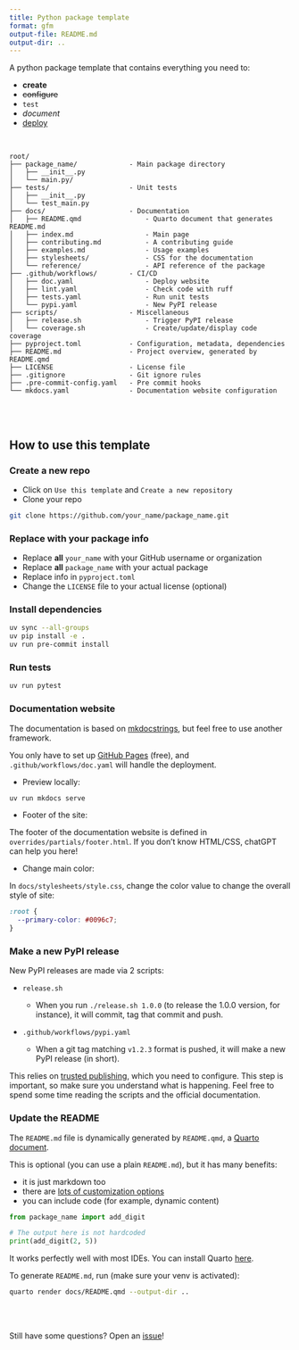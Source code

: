 ```yaml
---
title: Python package template
format: gfm
output-file: README.md
output-dir: ..
---
```


<!-- Automatically generated, uses README.qmd to modify README.md -->

A python package template that contains everything you need to:

- **create**
- ~~configure~~
- `test`
- _document_
- <u>deploy</u>

<br>

```
root/
├── package_name/             - Main package directory
│   ├── __init__.py
│   └── main.py/
├── tests/                    - Unit tests
│   ├── __init__.py
│   └── test_main.py
├── docs/                     - Documentation
│   ├── README.qmd                - Quarto document that generates README.md
│   ├── index.md                  - Main page
│   ├── contributing.md           - A contributing guide
│   ├── examples.md               - Usage examples
│   ├── stylesheets/              - CSS for the documentation
│   └── reference/                - API reference of the package
├── .github/workflows/        - CI/CD
│   ├── doc.yaml                  - Deploy website
│   ├── lint.yaml                 - Check code with ruff
│   ├── tests.yaml                - Run unit tests
│   └── pypi.yaml                 - New PyPI release
├── scripts/                  - Miscellaneous
│   ├── release.sh                - Trigger PyPI release
│   └── coverage.sh               - Create/update/display code coverage
├── pyproject.toml            - Configuration, metadata, dependencies
├── README.md                 - Project overview, generated by README.qmd
├── LICENSE                   - License file
├── .gitignore                - Git ignore rules
├── .pre-commit-config.yaml   - Pre commit hooks
└── mkdocs.yaml               - Documentation website configuration
```

<br><br>



## How to use this template

### Create a new repo

* Click on `Use this template` and `Create a new repository`
* Clone your repo

```bash
git clone https://github.com/your_name/package_name.git
```

### Replace with your package info

* Replace **all** `your_name` with your GitHub username or organization
* Replace **all** `package_name` with your actual package
* Replace info in `pyproject.toml`
* Change the `LICENSE` file to your actual license (optional)

### Install dependencies

```bash
uv sync --all-groups
uv pip install -e .
uv run pre-commit install
```

### Run tests

```bash
uv run pytest
```

### Documentation website

The documentation is based on [mkdocstrings](https://mkdocstrings.github.io/), but feel free to use another framework.

You only have to set up [GitHub Pages](https://pages.github.com/) (free), and `.github/workflows/doc.yaml` will handle the deployment.

* Preview locally:

```bash
uv run mkdocs serve
```

* Footer of the site:

The footer of the documentation website is defined in `overrides/partials/footer.html`. If you don't know HTML/CSS, chatGPT can help you here!

* Change main color:

In `docs/stylesheets/style.css`, change the color value to change the overall style of site:

```css
:root {
  --primary-color: #0096c7;
}
```

### Make a new PyPI release

New PyPI releases are made via 2 scripts:

* `release.sh`

  * When you run `./release.sh 1.0.0` (to release the 1.0.0 version, for instance), it will commit, tag that commit and push.
* `.github/workflows/pypi.yaml`

  * When a git tag matching `v1.2.3` format is pushed, it will make a new PyPI release (in short).

This relies on [trusted publishing](https://docs.pypi.org/trusted-publishers/), which you need to configure. This step is important, so make sure you understand what is happening. Feel free to spend some time reading the scripts and the official documentation.

### Update the README

The `README.md` file is dynamically generated by `README.qmd`, a [Quarto document](https://quarto.org/).

This is optional (you can use a plain `README.md`), but it has many benefits:

* it is just markdown too
* there are [lots of customization options](https://quarto.org/docs/authoring/markdown-basics.html)
* you can include code (for example, dynamic content)

```python
from package_name import add_digit

# The output here is not hardcoded
print(add_digit(2, 5))
```

It works perfectly well with most IDEs. You can install Quarto [here](https://quarto.org/docs/get-started/).

To generate `README.md`, run (make sure your venv is activated):

```bash
quarto render docs/README.qmd --output-dir ..
```

<br>
<br>

Still have some questions? Open an [issue](https://github.com/y-sunflower/template-python-package/issues)!
